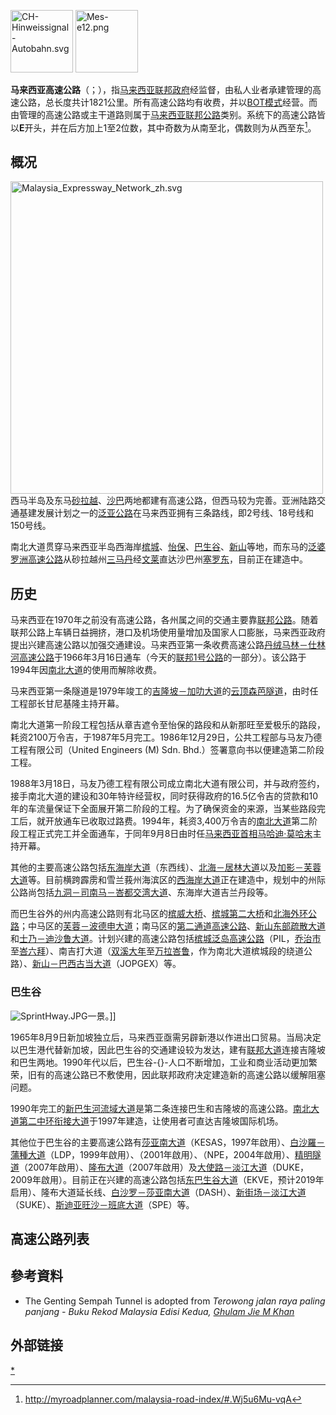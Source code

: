 {{Expand language|time=2017-02-21T07:12:22+00:00}}
[[File:CH-Hinweissignal-Autobahn.svg|100px]] 
[[File:Mes-e12.png|100px]]

'''马来西亚高速公路'''（{{lang-ms|Sistem Lebuhraya Ekspres Malaysia}}；{{lang-en|Malaysian Expressway System}}），指[[马来西亚联邦政府|马来西亚联邦政府]]经{{tsl|en|Malaysian Highway Authority|马来西亚大道局}}监督，由私人业者承建管理的高速公路，总长度共计1821公里。所有高速公路均有收费，并以[[BOT模式|BOT模式]]经营。而由{{tsl|en|Malaysian Public Works Department|公共工程局}}管理的高速公路或主干道路则属于[[马来西亚联邦公路系统|马来西亚联邦公路]]类别。系统下的高速公路皆以'''E'''开头，并在后方加上1至2位数，其中奇数为从南至北，偶数则为从西至东<ref>http://myroadplanner.com/malaysia-road-index/#.Wj5u6Mu-vqA</ref>。

==概况==
[[File:Malaysia_Expressway_Network_zh.svg|500px]]
西马半岛及东马[[砂拉越|砂拉越]]、[[沙巴|沙巴]]两地都建有高速公路，但西马较为完善。亚洲陆路交通基建发展计划之一的[[泛亚公路|泛亚公路]]在马来西亚拥有三条路线，即2号线、18号线和150号线。

南北大道贯穿马来西亚半岛西海岸[[槟城|槟城]]、[[怡保|怡保]]、[[巴生谷|巴生谷]]、[[新山|新山]]等地，而东马的[[泛婆罗洲高速公路|泛婆罗洲高速公路]]从砂拉越州[[三马丹|三马丹]]经[[文莱|文莱]]直达沙巴州[[塞罗东|塞罗东]]，目前正在建造中。

==历史==
马来西亚在1970年之前没有高速公路，各州属之间的交通主要靠[[联邦公路|联邦公路]]。随着联邦公路上车辆日益拥挤，港口及机场使用量增加及国家人口膨胀，马来西亚政府提出兴建高速公路以加强交通建设。马来西亚第一条收费高速公路[[丹绒马林－仕林河高速公路|丹绒马林－仕林河高速公路]]于1966年3月16日通车（今天的[[马来西亚联邦1号公路|联邦1号公路]]的一部分）。该公路于1994年因[[南北大道|南北大道]]的使用而解除收费。

马来西亚第一条隧道是1979年竣工的[[加叻大道|吉隆坡－加叻大道]]的[[云顶森芭隧道|云顶森芭隧道]]，由时任工程部长甘尼基隆主持开幕。

南北大道第一阶段工程包括从章吉遮令至怡保的路段和从新那旺至爱极乐的路段，耗资2100万令吉，于1987年5月完工。1986年12月29日，公共工程部与马友乃德工程有限公司（United Engineers (M) Sdn. Bhd.）签署意向书以便建造第二阶段工程。

1988年3月18日，马友乃德工程有限公司成立南北大道有限公司，并与政府签约，接手南北大道的建设和30年特许经营权，同时获得政府的16.5亿令吉的贷款和10年的车流量保证下全面展开第二阶段的工程。为了确保资金的来源，当某些路段完工后，就开放通车已收取过路费。1994年，耗资3,400万令吉的[[南北大道|南北大道]]第二阶段工程正式完工并全面通车，于同年9月8日由时任[[马来西亚首相|马来西亚首相]][[马哈迪·莫哈末|马哈迪·莫哈末]]主持开幕。

其他的主要高速公路包括[[东海岸大道|东海岸大道]]（东西线）、[[北海－居林大道|北海－居林大道]]以及[[加影－芙蓉大道|加影－芙蓉大道]]等。目前横跨霹雳和雪兰莪州海滨区的[[西海岸大道|西海岸大道]]正在建造中，规划中的州际公路尚包括[[九洞－司南马－峇都交湾大道|九洞－司南马－峇都交湾大道]]、东海岸大道吉兰丹段等。

而巴生谷外的州内高速公路则有北马区的[[槟威大桥|槟威大桥]]、[[槟城第二大桥|槟城第二大桥]]和[[北海外环公路|北海外环公路]]；中马区的[[芙蓉－波德申大道|芙蓉－波德申大道]]；南马区的[[第二通道高速公路|第二通道高速公路]]、[[新山东部疏散大道|新山东部疏散大道]]和[[士乃－迪沙鲁大道|士乃－迪沙鲁大道]]。计划兴建的高速公路包括[[槟城泛岛高速公路|槟城泛岛高速公路]]（PIL，[[乔治市|乔治市]]至[[峇六拜|峇六拜]]）、南吉打大道（[[双溪大年|双溪大年]]至[[万拉峇鲁|万拉峇鲁]]，作为南北大道槟城段的绕道公路）、[[新山－巴西古当大道|新山－巴西古当大道]]（JOPGEX）等。

===巴生谷===
[[File:SprintHway.JPG|right]]一景。]]

1965年8月9日新加坡独立后，马来西亚亟需另辟新港以作进出口贸易。当局决定以巴生港代替新加坡，因此巴生谷的交通建设较为发达，建有[[联邦大道|联邦大道]]连接吉隆坡和巴生两地。1990年代以后，巴生谷-{}-人口不断增加，工业和商业活动更加繁荣，旧有的高速公路已不敷使用，因此联邦政府决定建造新的高速公路以缓解阻塞问题。

1990年完工的[[新巴生河流域大道|新巴生河流域大道]]是第二条连接巴生和吉隆坡的高速公路。[[南北大道第二中环衔接大道|南北大道第二中环衔接大道]]于1997年建造，让使用者可直达吉隆坡国际机场。

其他位于巴生谷的主要高速公路有[[莎亚南大道|莎亚南大道]]（KESAS，1997年啟用）、[[白沙羅－蒲種大道|白沙羅－蒲種大道]]（LDP，1999年啟用）、{{link-en|西部疏散大道|Sprint Expressway}}（2001年啟用）、{{link-en|新班底大道|New Pantai Expressway}}（NPE，2004年啟用）、[[精明隧道|精明隧道]]（2007年啟用）、[[隆布大道|隆布大道]]（2007年啟用）及[[大使路－淡江大道|大使路－淡江大道]]（DUKE，2009年啟用）。目前正在兴建的高速公路包括[[东巴生谷大道|东巴生谷大道]]（EKVE，预计2019年启用）、隆布大道延长线、[[白沙罗－莎亚南大道|白沙罗－莎亚南大道]]（DASH）、[[新街场－淡江大道|新街场－淡江大道]]（SUKE）、[[斯迪亚旺沙－班底大道|斯迪亚旺沙－班底大道]]（SPE）等。

==高速公路列表==
{{Main|马来西亚高速公路列表}}

==參考資料==
{{reflist}}
*The Genting Sempah Tunnel is adopted from ''Terowong jalan raya paling panjang - Buku Rekod Malaysia Edisi Kedua, [[Ghulam_Jie_M_Khan|Ghulam Jie M Khan]]''

== 外部链接 ==

{{马来西亚主题}}
{{马来西亚高速公路}}

[[Category:馬來西亞高速公路|*]]
